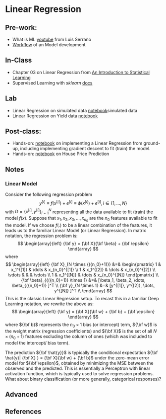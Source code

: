 # Linear Regression {.unnumbered}


## Pre-work:

- What is ML [youtube](https://youtu.be/IpGxLWOIZy4?si=SoLiRV7dX1gGJIPu) from Luis Serrano
- [Workflow](L00.qmd) of an Model development   

## In-Class

- Chapter 03 on Linear Regression from [An Introduction to Statistical Learning](https://www.statlearning.com/) 
- Supervised Learning with _sklearn_ [docs](https://scikit-learn.org/stable/supervised_learning.html)


## Lab

- Linear Regression on simulated data [notebook](./../notebooks/01-01-Reg-LM-Sim.ipynb)simulated data
- Linear Regression on Yield data [notebook](./../notebooks/01-01-Reg-LM-Sim.ipynb)



## Post-class:

- Hands-on:  [notebook](https://github.com/luisguiserrano/manning/blob/master/Chapter_03_Linear_Regression/Coding_linear_regression.ipynb) on implementing a Linear Regression from ground-up, including implementing gradient descent to fit (train) the model. 
- Hands-on:  [notebook](https://github.com/luisguiserrano/manning/blob/master/Chapter_03_Linear_Regression/House_price_predictions.ipynb) on House Price Prediction



## Notes

### Linear Model

Consider the following regression problem $$y^{[i]} \equiv f(x^{[i]}) + e^{[i]} \equiv \phi(x^{[i]}) + e^{[i]}, i \in \left\{1,\dots,N\right\}$$ with $D = \{x^{[i]}, y^{[i]}\}_{i=1}^{N}$ representing all the data available to fit (train) the model $f(x)$. Suppose that $x_1, x_2, x_3, \dots, x_{n_0}$ are the ${n_0}$ features available to fit the model. If we choose $f(.)$ to be a linear combination of the features, it leads us to the familiar Linear Model (or Linear Regression). In matrix notation, the regression problem is: $$
\begin{array}{left}
{\bf y} = {\bf X}{\bf \beta} + {\bf \epsilon}
\end{array}
$$ where $$
\begin{array}{left}
{\bf X}_{N \times {({n_0}+1)}} &=& 
\begin{pmatrix} 1 &  x_1^{[1]} & \dots & x_{n_0}^{[1]} \\
 1 & x_1^{[2]} & \dots & x_{n_0}^{[2]} \\
 \vdots & & & \vdots \\
 1 & x_1^{[N]} & \dots & x_{n_0}^{[N]}
\end{pmatrix} \\
{\bf \beta}_{{({n_0}+1)} \times 1} &=& [\beta_1, \beta_2, \dots, \beta_{({n_0}+1)} ]^T \\
{\bf y}_{N \times 1} &=& [y^{[1]}, y^{[2]}, \dots, y^{[N]} ]^T \\
\end{array}
$$ This is the classic Linear Regression setup. To recast this in a familiar Deep Learning notation, we rewrite the above as: $$
\begin{array}{left}
{\bf y} = {\bf X}{\bf w} + {\bf  b} + {\bf \epsilon}
\end{array}
$$ where ${\bf  b}$ represents the ${n_0} \times 1$ bias (or intercept) term, ${\bf w}$ is the weight matrix (regression coefficients) and ${\bf X}$ is the set of all $N \times (n_0+1)$ features excluding the column of ones (which was included to model the intercept/ bias term).

The prediction ${\bf \hat{y}}$ is typically the conditional expectation ${\bf \hat{y}| {\bf X} } = {\bf X}{\bf w} + {\bf  b}$ under the zero-mean error model for ${\bf \epsilon}$, obtained by minimizing the MSE between the observed and the predicted. This is essentially a Perceptron with linear activation function, which is typically used to solve regression problems. What about binary classification (or more generally, categorical responses)?

## Advanced

## References
